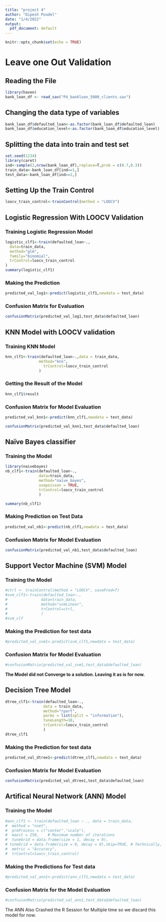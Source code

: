 ```yaml
---
title: "project 4"
author: "Dipesh Poudel"
date: "1/4/2022"
output:
  pdf_document: default
---
```


```r
knitr::opts_chunk$set(echo = TRUE)
```

# Leave one Out Validation

## Reading the File
```r
library(haven)
bank_loan_df <- read_sav("P4_bankloan_5000_clients.sav")
```

## Changing the data type of variables
```r
bank_loan_df$defaulted_loan<-as.factor(bank_loan_df$defaulted_loan)
bank_loan_df$education_level<-as.factor(bank_loan_df$education_level)
```



## Splitting the data into train and test set
```r
set.seed(1234)
library(caret)
ind<-sample(2,nrow(bank_loan_df),replace=T,prob = c(0.7,0.3))
train_data<-bank_loan_df[ind==1,]
test_data<-bank_loan_df[ind==2,]
```

## Setting Up the Train Control
```r
loocv_train_control<-trainControl(method = "LOOCV")
```

## Logistic Regression With LOOCV Validation

### Training Logistic Regression Model
```r
logistic_clf1<-train(defaulted_loan~.,
  data=train_data,
  method="glm",
  family="binomial",
  trControl=loocv_train_control
)
summary(logistic_clf1)
```
### Making the Prediction
```r
predicted_val_log1<-predict(logistic_clf1,newdata = test_data)
```

### Confusion Matrix for Evaluation
```r
confusionMatrix(predicted_val_log1,test_data$defaulted_loan)
```
## KNN Model with LOOCV validation
### Training KNN Model
```r
knn_clf1<-train(defaulted_loan~.,data = train_data,
               method="knn",
                 trControl=loocv_train_control
               )
```

### Getting the Result of the Model
```r
knn_clf1$result
```
### Confusion Matrix for Model Evaluation 
```r
predicted_val_knn1<-predict(knn_clf1,newdata = test_data)
```

```r
confusionMatrix(predicted_val_knn1,test_data$defaulted_loan)
```

## Naïve Bayes classifier

### Training the Model
```r
library(naivebayes)
nb_clf1<-train(defaulted_loan~.,
               data=train_data,
               method="naive_bayes",
               usepoisson = TRUE,
               trControl=loocv_train_control
               )
```

```r
summary(nb_clf1)
```

### Making Prediction on Test Data
```r
predicted_val_nb1<-predict(nb_clf1,newdata = test_data)
```

### Confusion Matrix for Model Evaluation

```r
confusionMatrix(predicted_val_nb1,test_data$defaulted_loan)
```

## Support Vector Machine (SVM) Model

### Training the Model
```r
#ctrl <- trainControl(method = "LOOCV", savePred=T)
#svm_clf1<-train(defaulted_loan~.,
#               data=train_data,
#               method="svmLinear",
#               trControl=ctrl,
#               )
#svm_clf
```
### Making the Prediction for test data
```r
#predicted_val_svm1<-predict(svm_clf1,newdata = test_data)
```

### Confusion Matrix for Model Evaluation
```r
#confusionMatrix(predicted_val_svm1,test_data$defaulted_loan)
```

**The Model did not Converge to a solution. Leaving it as is for now.**

## Decision Tree Model
```r
dtree_clf1<-train(defaulted_loan~.,
                 data = train_data,
                 method="rpart",
                 parms = list(split = "information"),
                 tuneLength=10,
                 trControl=loocv_train_control
                 )
dtree_clf1
```

### Making the Prediction for test data
```r
predicted_val_dtree1<-predict(dtree_clf1,newdata = test_data)
```

### Confusion Matrix for Model Evaluation
```r
confusionMatrix(predicted_val_dtree1,test_data$defaulted_loan)
```

## Artifical Neural Network (ANN) Model

### Training the Model
```r
#ann_clf1 <- train(defaulted_loan ~ ., data = train_data, 
#  method = "nnet",
#  preProcess = c("center","scale"), 
#  maxit = 250,    # Maximum number of iterations
#  tuneGrid = data.frame(size = 1, decay = 0),
# tuneGrid = data.frame(size = 0, decay = 0),skip=TRUE, # Technically, this is log-reg
#  metric = "Accuracy",
#  trControl=loocv_train_control)
```

### Making the Predictions for Test data
```r
#predicted_val_ann1<-predict(ann_clf1,newdata = test_data)
```

### Confusion Matrix for the Model Evaluation
```r
#confusionMatrix(predicted_val_ann1,test_data$defaulted_loan)
```
The ANN Also Crashed the R Session for Multiple time so we discard this model for now.
